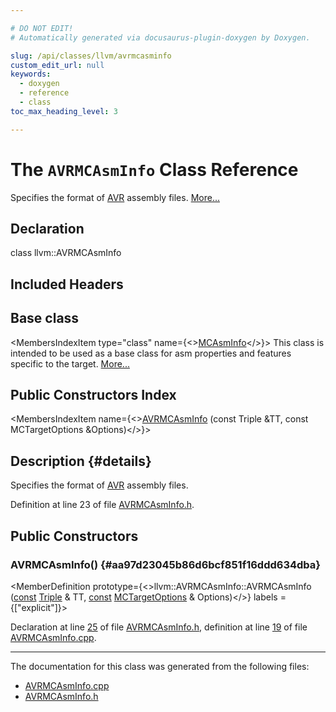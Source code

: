 ```yaml
---

# DO NOT EDIT!
# Automatically generated via docusaurus-plugin-doxygen by Doxygen.

slug: /api/classes/llvm/avrmcasminfo
custom_edit_url: null
keywords:
  - doxygen
  - reference
  - class
toc_max_heading_level: 3

---
```





# The `AVRMCAsmInfo` Class Reference

<DoxygenPage pluginConfig={pluginConfig}>

Specifies the format of <a href="/docs/api/namespaces/llvm/avr">AVR</a> assembly files. <a href="#details">More...</a>

## Declaration

<CodeBlock>class llvm::AVRMCAsmInfo</CodeBlock>

## Included Headers

<IncludesList>
<IncludesListItem
  filePath="Target/AVR/MCTargetDesc/AVRMCAsmInfo.h"
  permalink="/docs/api/files/lib/lib/target/lib/target/avr/lib/target/avr/mctargetdesc/avrmcasminfo-h"
  isLocal="true" />
</IncludesList>

## Base class

<MembersIndex>

<MembersIndexItem
  type="class"
  name={<><a href="/docs/api/classes/llvm/mcasminfo">MCAsmInfo</a></>}>
This class is intended to be used as a base class for asm properties and features specific to the target. <a href="/docs/api/classes/llvm/mcasminfo/#details">More...</a>
</MembersIndexItem>

</MembersIndex>

## Public Constructors Index

<MembersIndex>

<MembersIndexItem
  name={<><a href="#aa97d23045b86d6bcf851f16ddd634dba">AVRMCAsmInfo</a> (const Triple &amp;TT, const MCTargetOptions &amp;Options)</>}>
</MembersIndexItem>

</MembersIndex>

## Description {#details}

Specifies the format of <a href="/docs/api/namespaces/llvm/avr">AVR</a> assembly files.

Definition at line 23 of file <a href="/docs/api/files/lib/lib/target/lib/target/avr/lib/target/avr/mctargetdesc/avrmcasminfo-h">AVRMCAsmInfo.h</a>.

<SectionDefinition>

## Public Constructors

### AVRMCAsmInfo() {#aa97d23045b86d6bcf851f16ddd634dba}

<MemberDefinition
  prototype={<>llvm::AVRMCAsmInfo::AVRMCAsmInfo (<a href="/docs/api/files/lib/lib/target/lib/target/aarch64/aarch64promoteconstant-cpp/#a90f8350fecae261c25be85d38b451bff">const</a> <a href="/docs/api/classes/llvm/triple">Triple</a> &amp; TT, <a href="/docs/api/files/lib/lib/target/lib/target/aarch64/aarch64promoteconstant-cpp/#a90f8350fecae261c25be85d38b451bff">const</a> <a href="/docs/api/classes/llvm/mctargetoptions">MCTargetOptions</a> &amp; Options)</>}
  labels = {["explicit"]}>

Declaration at line <a href="/docs/api/files/lib/lib/target/lib/target/avr/lib/target/avr/mctargetdesc/avrmcasminfo-h/#l00025">25</a> of file <a href="/docs/api/files/lib/lib/target/lib/target/avr/lib/target/avr/mctargetdesc/avrmcasminfo-h">AVRMCAsmInfo.h</a>, definition at line <a href="/docs/api/files/lib/lib/target/lib/target/avr/lib/target/avr/mctargetdesc/avrmcasminfo-cpp/#l00019">19</a> of file <a href="/docs/api/files/lib/lib/target/lib/target/avr/lib/target/avr/mctargetdesc/avrmcasminfo-cpp">AVRMCAsmInfo.cpp</a>.
</MemberDefinition>

</SectionDefinition>

<hr/>

The documentation for this class was generated from the following files:

<ul>
<li><a href="/docs/api/files/lib/lib/target/lib/target/avr/lib/target/avr/mctargetdesc/avrmcasminfo-cpp">AVRMCAsmInfo.cpp</a></li>
<li><a href="/docs/api/files/lib/lib/target/lib/target/avr/lib/target/avr/mctargetdesc/avrmcasminfo-h">AVRMCAsmInfo.h</a></li>
</ul>

</DoxygenPage>
